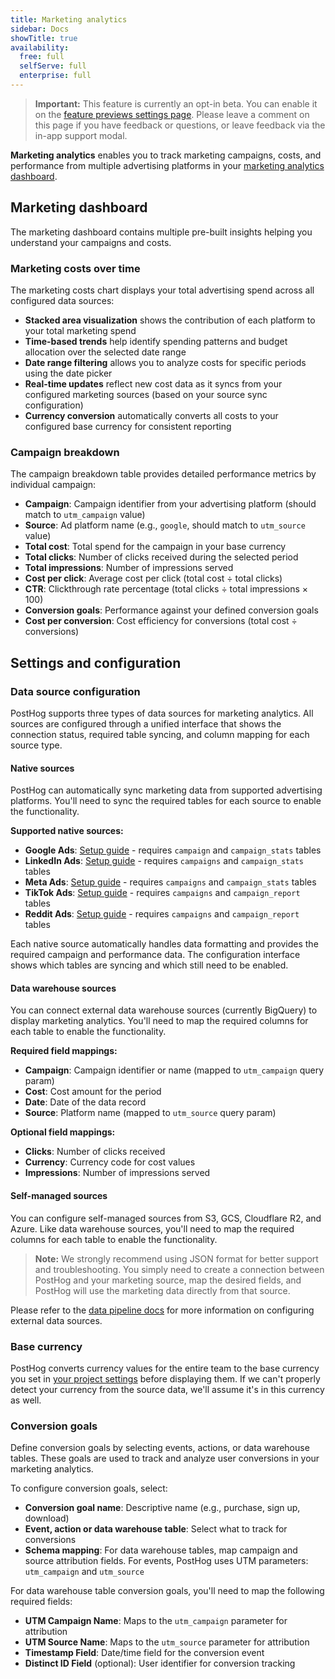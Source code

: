 ```yaml
---
title: Marketing analytics
sidebar: Docs
showTitle: true
availability:
  free: full
  selfServe: full
  enterprise: full
---
```



> **Important:** This feature is currently an opt-in beta. You can enable it on the [feature previews settings page](https://app.posthog.com/settings/user-feature-previews#marketing-analytics). Please leave a comment on this page if you have feedback or questions, or leave feedback via the in-app support modal.

**Marketing analytics** enables you to track marketing campaigns, costs, and performance from multiple advertising platforms in your [marketing analytics dashboard](https://app.posthog.com/web/marketing).

## Marketing dashboard

The marketing dashboard contains multiple pre-built insights helping you understand your campaigns and costs. 

### Marketing costs over time

<ProductScreenshot
    imageLight="https://res.cloudinary.com/dmukukwp6/image/upload/chart_white_e4dddd2635.png" 
    imageDark="https://res.cloudinary.com/dmukukwp6/image/upload/chart_dark_b615545f58.png"
    alt="Marketing analytics dashboard showing marketing costs over time"
    classes="rounded"
/>

The marketing costs chart displays your total advertising spend across all configured data sources:

- **Stacked area visualization** shows the contribution of each platform to your total marketing spend
- **Time-based trends** help identify spending patterns and budget allocation over the selected date range
- **Date range filtering** allows you to analyze costs for specific periods using the date picker
- **Real-time updates** reflect new cost data as it syncs from your configured marketing sources (based on your source sync configuration)
- **Currency conversion** automatically converts all costs to your configured base currency for consistent reporting

### Campaign breakdown

<ProductScreenshot
    imageLight="https://res.cloudinary.com/dmukukwp6/image/upload/table_white_e64873d2b0.png" 
    imageDark="https://res.cloudinary.com/dmukukwp6/image/upload/table_dark_9c7ba9afdb.png"
    alt="Campaign costs breakdown table showing detailed performance metrics"
    classes="rounded"
/>

The campaign breakdown table provides detailed performance metrics by individual campaign:

- **Campaign**: Campaign identifier from your advertising platform (should match to `utm_campaign` value)
- **Source**: Ad platform name (e.g., `google`, should match to `utm_source` value)
- **Total cost**: Total spend for the campaign in your base currency
- **Total clicks**: Number of clicks received during the selected period
- **Total impressions**: Number of impressions served
- **Cost per click**: Average cost per click (total cost ÷ total clicks)
- **CTR**: Clickthrough rate percentage (total clicks ÷ total impressions × 100)
- **Conversion goals**: Performance against your defined conversion goals
- **Cost per conversion**: Cost efficiency for conversions (total cost ÷ conversions)

## Settings and configuration

### Data source configuration

<ProductScreenshot
    imageLight="https://res.cloudinary.com/dmukukwp6/image/upload/w_800,c_limit,q_auto,f_auto/Screenshot_2025_10_24_at_11_32_53_AM_11adfeb6c8.png" 
    imageDark="https://res.cloudinary.com/dmukukwp6/image/upload/w_800,c_limit,q_auto,f_auto/Screenshot_2025_10_24_at_11_32_23_AM_00e27030df.png"
    alt="Unified data source configuration showing native, data warehouse, and self-managed sources"
    classes="rounded"
/>

PostHog supports three types of data sources for marketing analytics. All sources are configured through a unified interface that shows the connection status, required table syncing, and column mapping for each source type.

#### Native sources

PostHog can automatically sync marketing data from supported advertising platforms. You'll need to sync the required tables for each source to enable the functionality.

**Supported native sources:**
- **Google Ads**: [Setup guide](/docs/cdp/sources/google-ads) - requires `campaign` and `campaign_stats` tables
- **LinkedIn Ads**: [Setup guide](/docs/cdp/sources/linkedin-ads) - requires `campaigns` and `campaign_stats` tables  
- **Meta Ads**: [Setup guide](/docs/cdp/sources/meta-ads) - requires `campaigns` and `campaign_stats` tables
- **TikTok Ads**: [Setup guide](/docs/cdp/sources/tiktok-ads) - requires `campaigns` and `campaign_report` tables
- **Reddit Ads**: [Setup guide](/docs/cdp/sources/reddit-ads) - requires `campaigns` and `campaign_report` tables

Each native source automatically handles data formatting and provides the required campaign and performance data. The configuration interface shows which tables are syncing and which still need to be enabled.

#### Data warehouse sources

You can connect external data warehouse sources (currently BigQuery) to display marketing analytics. You'll need to map the required columns for each table to enable the functionality.

**Required field mappings:**
- **Campaign**: Campaign identifier or name (mapped to `utm_campaign` query param)
- **Cost**: Cost amount for the period
- **Date**: Date of the data record
- **Source**: Platform name (mapped to `utm_source` query param)

**Optional field mappings:**
- **Clicks**: Number of clicks received
- **Currency**: Currency code for cost values
- **Impressions**: Number of impressions served

#### Self-managed sources

You can configure self-managed sources from S3, GCS, Cloudflare R2, and Azure. Like data warehouse sources, you'll need to map the required columns for each table to enable the functionality.

> **Note:** We strongly recommend using JSON format for better support and troubleshooting. You simply need to create a connection between PostHog and your marketing source, map the desired fields, and PostHog will use the marketing data directly from that source.

Please refer to the [data pipeline docs](/docs/cdp/sources) for more information on configuring external data sources.

### Base currency

<ProductScreenshot
    imageLight="https://res.cloudinary.com/dmukukwp6/image/upload/bc_white_26b15e2184.png" 
    imageDark="https://res.cloudinary.com/dmukukwp6/image/upload/bc_dark_c6547dfdb9.png"
    alt="Base currency configuration"
    classes="rounded"
/>

PostHog converts currency values for the entire team to the base currency you set in [your project settings](https://app.posthog.com/settings/project#base-currency) before displaying them. If we can't properly detect your currency from the source data, we'll assume it's in this currency as well.

### Conversion goals

<ProductScreenshot
    imageLight="https://res.cloudinary.com/dmukukwp6/image/upload/cg_white_fa41a57c55.png" 
    imageDark="https://res.cloudinary.com/dmukukwp6/image/upload/cg_dark_c6d0c0e1a1.png"
    alt="Conversion goals configuration"
    classes="rounded"
/>

Define conversion goals by selecting events, actions, or data warehouse tables. These goals are used to track and analyze user conversions in your marketing analytics.

To configure conversion goals, select:
- **Conversion goal name**: Descriptive name (e.g., purchase, sign up, download)
- **Event, action or data warehouse table**: Select what to track for conversions
- **Schema mapping**: For data warehouse tables, map campaign and source attribution fields. For events, PostHog uses UTM parameters: `utm_campaign` and `utm_source`

For data warehouse table conversion goals, you'll need to map the following required fields:
- **UTM Campaign Name**: Maps to the `utm_campaign` parameter for attribution
- **UTM Source Name**: Maps to the `utm_source` parameter for attribution  
- **Timestamp Field**: Date/time field for the conversion event
- **Distinct ID Field** (optional): User identifier for conversion tracking
